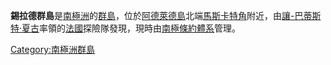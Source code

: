 {{Coord|66|37|S|67|35|W||display=title}}

'''錫拉德群島'''是[[南極洲|南極洲]]的[[群島|群島]]，位於[[阿德萊德島|阿德萊德島]]北端[[馬斯卡特角|馬斯卡特角]]附近，由[[讓-巴蒂斯特·夏古|讓-巴蒂斯特·夏古]]率領的[[法國|法國]]探險隊發現，現時由[[南極條約體系|南極條約體系]]管理。

{{DEFAULTSORT:Sillard Islands}}
[[Category:南極洲群島|Category:南極洲群島]]


{{AdelaideIsland-geo-stub}}